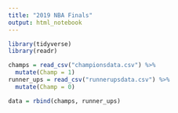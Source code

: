 ```yaml
---
title: "2019 NBA Finals"
output: html_notebook
---
```


```r
library(tidyverse)
library(readr)
```

```r
champs = read_csv("championsdata.csv") %>%
  mutate(Champ = 1)
runner_ups = read_csv("runnerupsdata.csv") %>%
  mutate(Champ = 0)

data = rbind(champs, runner_ups)
```
